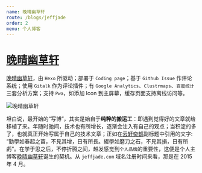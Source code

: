 ```yaml
---
name: 晚晴幽草轩
route: /blogs/jeffjade
order: 2
menu: 个人博客
---
```



# [晚晴幽草轩](https://jeffjade.com/)

[晚晴幽草轩](https://jeffjade.com/)，由 `Hexo` 所驱动；部署于 `Coding page`；基于 `Github Issue` 作评论系统；使用 `Gitalk` 作为评论插件；有 `Google Analytics`、`Clustrmaps`、`百度统计`三套分析方案；支持 `Pwa`，如添加 Icon 到主屏幕，缓存页面支持离线访问等。

<Image src="https://image.nicelinks.site/hexo-blog.png" alt="晚晴幽草轩" />

坦白说，最开始的“写博”，其实是始自于**纯粹的搬运工**：即遇到觉得好的文章就给移植了来。年随时驰间，技术也有所增长，逐渐会注入有自己的观点；当积淀的多了，也就真正开始写属于自己的技术文章；正如在[云轩奕鹤](https://www.cnblogs.com/jadeboy/)副标题中引用的文字: “勤學如春起之苗，不見其增，日有所長。綴學如磨刀之石，不見其損，日有所虧”。在学于思之后，不停折腾之间，越发感觉到`个人品牌`的重要性，这便是个人主博客[晚晴幽草轩](https://jeffjade.com/)诞生的契机。从 `jeffjade.com` 域名注册时间来看，那是在 2015 年 4 月。

<Advertisement />